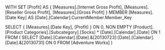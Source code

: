 WITH 
SET [Profit] AS
	{ [Measures].[Internet Gross Profit],
	  [Measures].[Reseller Gross Profit],
	  [Measures].[Gross Profit]
	}
MEMBER [Measures].[Date Key] AS
	[Date].[Calendar].CurrentMember.Member_Key

SELECT {
	[Measures].[Date Key],
	[Profit]  } ON 0,
NON EMPTY
	[Product].[Product Categories].[Subcategory].[Socks] *
	[Date].[Calendar].[Date] ON 1
FROM
	( SELECT 
			[Date].[Calendar].[Date].&[20130723]:[Date].[Calendar].[Date].&[20130731] ON 0 
	  FROM 
			[Adventure Works]
	)
